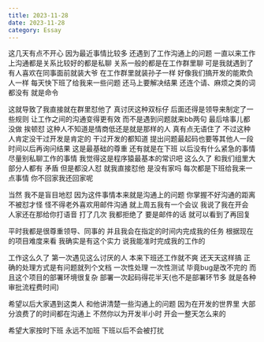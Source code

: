 ```yaml
---
title: 2023-11-28
date: 2023-11-28
category: Essay
---
```


这几天有点不开心 因为最近事情比较多 还遇到了工作沟通上的问题
一直以来工作上沟通都是关系比较好的都是私聊 关系一般的都是在工作群里聊
可是我就遇到了有人喜欢在同事面前就装大爷 在工作群里就装孙子一样 好像我们搞开发的能欺负人一样
每天快下班了给我来一些问题 还马上要解决结果 还连个请、麻烦之类的词都没有 就是命令

这就导致了我直接就在群里怼他了 真讨厌这种双标仔
后面还得是领导来制定了一些规则 让工作之间的沟通变得更有效 而不是遇到问题就来bb两句 最后啥事儿都没做 挨顿怼
这种人不知道是情商低还是就是那样的人 真有点无语住了 不过这种人肯定没干过开发是肯定的 干过开发的都知道
提出问题最起码也要等其他人一段时间以后再询问结果 这是最基础的尊重 还有就是在下班
以后没有什么紧急的事情 尽量别私聊工作的事情 我觉得这是程序猿最基本的常识吧 这么久了 和我们组里大部分人都有
矛盾 但是都没人怼 就我直接怼他 是没有家吗 每次都是下班给我来一点事情 你不回家我还回家呢

当然 我不是盲目地怼 因为这件事情本来就是沟通上的问题 你掌握不好沟通的距离 不被怼才怪
怪不得老外喜欢用邮件沟通 就上周五我有一个会议 我说了我在开会 人家还在那给你打语音 打了几次 我都拒绝了
要是邮件的话 就可以看到了再回复

平时我都是很尊重领导、同事的 并且我会在指定的时间内完成我的任务 根据现在的项目难度来看 我确实是有这个实力
说我能准时完成我的工作的

工作这么久了 第一次遇见这么讨厌的人 本来下班还工作就不爽 还天天这样搞 正确的处理方式是有问题就列个文档 一次性处理
一次性测试 毕竟bug是改不完的 而且这个项目的部署环境很复杂 部署一次起码得花半天(也不是部署环节多 就是各种审批流程费时间)

希望以后大家遇到这类人 和他讲清楚一些沟通上的问题 因为在开发的世界里 大部分浪费了的时间都在沟通上 不然你以为开发半小时
开会一整天怎么来的

希望大家按时下班 永远不加班 下班以后不会被打扰
